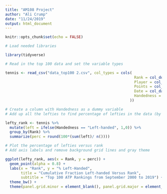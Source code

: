 ```yaml
---
title: "AM108 Project"
author: "Ali Crump"
date: "11/24/2019"
output: html_document
---
```


```r
knitr::opts_chunk$set(echo = FALSE)

# Load needed libraries

library(tidyverse)
```

```r
# Read in the top 100 data and set the variable types

tennis <- read_csv("data_top100 2.csv", col_types = cols(
                                                          Rank = col_double(),
                                                          Player = col_character(),
                                                          Points = col_double(),
                                                          Date = col_date(format = ""),
                                                          Handedness = col_character()
                                                        ))
```

```r
# Create a column with Handedness as a dummy variable
# Add up all the lefties to find percentage of lefties in the data (by Rank)

lefty_rank <- tennis %>% 
  mutate(left = ifelse(Handedness == "Left-handed", 1,0)) %>% 
  group_by(Rank) %>% 
  summarize(perc = round(100*(sum(left)/ n())))

# Plot the percentage of lefties versus rank
# Add axis labels and remove background grid lines and gray theme

ggplot(lefty_rank, aes(x = Rank, y = perc)) + 
  geom_point(alpha = 0.8) +
  labs(x = "Rank", y = "% Left-Handed", 
       title = "Cumulative Fraction Left-handed Versus Rank", 
       subtitle = "Top 100 ATP Rankings from September 2000 to 2019") +
  theme_bw() +
  theme(panel.grid.minor = element_blank(), panel.grid.major = element_blank())

```

